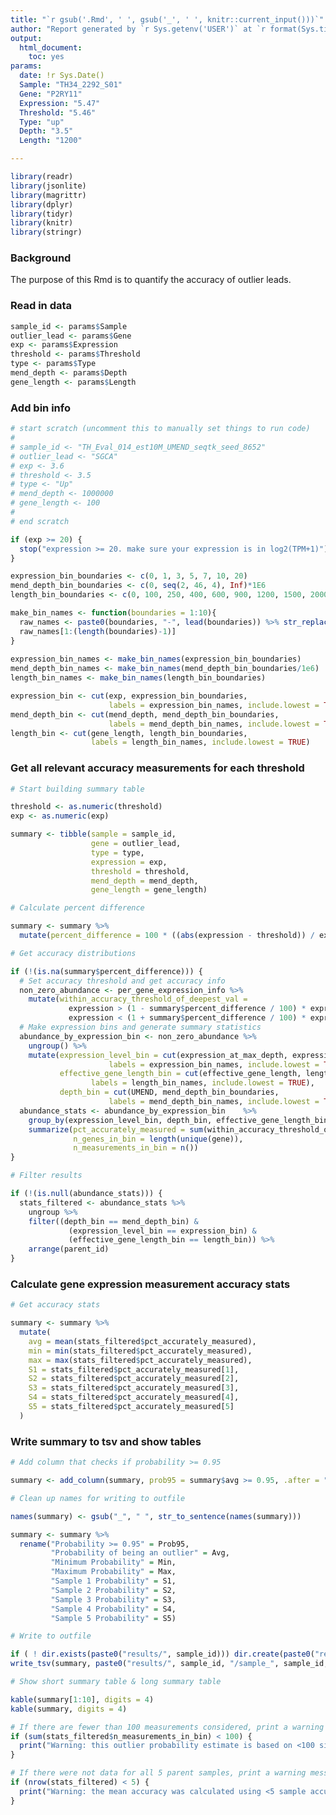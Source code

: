 ```yaml
---
title: "`r gsub('.Rmd', ' ', gsub('_', ' ', knitr::current_input()))`"
author: "Report generated by `r Sys.getenv('USER')` at `r format(Sys.time(), '%Y-%m-%d %H:%M:%S')`"
output:
  html_document:
    toc: yes
params:
  date: !r Sys.Date()
  Sample: "TH34_2292_S01"
  Gene: "P2RY11"
  Expression: "5.47"
  Threshold: "5.46"
  Type: "up"
  Depth: "3.5"
  Length: "1200"

---
```



```r

library(readr)
library(jsonlite)
library(magrittr)
library(dplyr)
library(tidyr)
library(knitr)
library(stringr)

```

### Background

The purpose of this Rmd is to quantify the accuracy of outlier leads.

### Read in data

```r

sample_id <- params$Sample
outlier_lead <- params$Gene
exp <- params$Expression
threshold <- params$Threshold
type <- params$Type
mend_depth <- params$Depth
gene_length <- params$Length

```

### Add bin info

```r

# start scratch (uncomment this to manually set things to run code)
# 
# sample_id <- "TH_Eval_014_est10M_UMEND_seqtk_seed_8652"
# outlier_lead <- "SGCA"
# exp <- 3.6
# threshold <- 3.5
# type <- "Up"
# mend_depth <- 1000000
# gene_length <- 100
#
# end scratch

if (exp >= 20) {
  stop("expression >= 20. make sure your expression is in log2(TPM+1)")
}

expression_bin_boundaries <- c(0, 1, 3, 5, 7, 10, 20)
mend_depth_bin_boundaries <- c(0, seq(2, 46, 4), Inf)*1E6
length_bin_boundaries <- c(0, 100, 250, 400, 600, 900, 1200, 1500, 2000, 3000, 4000, Inf)

make_bin_names <- function(boundaries = 1:10){
  raw_names <- paste0(boundaries, "-", lead(boundaries)) %>% str_replace("-Inf", "+")
  raw_names[1:(length(boundaries)-1)]
}
  
expression_bin_names <- make_bin_names(expression_bin_boundaries)
mend_depth_bin_names <- make_bin_names(mend_depth_bin_boundaries/1e6)
length_bin_names <- make_bin_names(length_bin_boundaries)

expression_bin <- cut(exp, expression_bin_boundaries,
                      labels = expression_bin_names, include.lowest = TRUE)
mend_depth_bin <- cut(mend_depth, mend_depth_bin_boundaries,
                      labels = mend_depth_bin_names, include.lowest = TRUE)
length_bin <- cut(gene_length, length_bin_boundaries,
                  labels = length_bin_names, include.lowest = TRUE)

```

### Get all relevant accuracy measurements for each threshold

```r

# Start building summary table

threshold <- as.numeric(threshold)
exp <- as.numeric(exp)

summary <- tibble(sample = sample_id,
                  gene = outlier_lead,
                  type = type,
                  expression = exp,
                  threshold = threshold,
                  mend_depth = mend_depth,
                  gene_length = gene_length)

# Calculate percent difference

summary <- summary %>%
  mutate(percent_difference = 100 * ((abs(expression - threshold)) / expression))

# Get accuracy distributions

if (!(is.na(summary$percent_difference))) {
  # Set accuracy threshold and get accuracy info
  non_zero_abundance <- per_gene_expression_info %>%
    mutate(within_accuracy_threshold_of_deepest_val =
             expression > (1 - summary$percent_difference / 100) * expression_at_max_depth &
             expression < (1 + summary$percent_difference / 100) * expression_at_max_depth)
  # Make expression bins and generate summary statistics
  abundance_by_expression_bin <- non_zero_abundance %>% 
    ungroup() %>% 
    mutate(expression_level_bin = cut(expression_at_max_depth, expression_bin_boundaries,
                      labels = expression_bin_names, include.lowest = TRUE),
           effective_gene_length_bin = cut(effective_gene_length, length_bin_boundaries,
                  labels = length_bin_names, include.lowest = TRUE),
           depth_bin = cut(UMEND, mend_depth_bin_boundaries,
                      labels = mend_depth_bin_names, include.lowest = TRUE))
  abundance_stats <- abundance_by_expression_bin	%>% 
    group_by(expression_level_bin, depth_bin, effective_gene_length_bin, parent_id) %>%
    summarize(pct_accurately_measured = sum(within_accuracy_threshold_of_deepest_val) / n(),
              n_genes_in_bin = length(unique(gene)),
              n_measurements_in_bin = n())
}

# Filter results

if (!(is.null(abundance_stats))) {
  stats_filtered <- abundance_stats %>%
    ungroup %>%
    filter((depth_bin == mend_depth_bin) & 
             (expression_level_bin == expression_bin) & 
             (effective_gene_length_bin == length_bin)) %>%
    arrange(parent_id)
}

```

### Calculate gene expression measurement accuracy stats

```r

# Get accuracy stats

summary <- summary %>%
  mutate(
    avg = mean(stats_filtered$pct_accurately_measured),
    min = min(stats_filtered$pct_accurately_measured),
    max = max(stats_filtered$pct_accurately_measured),
    S1 = stats_filtered$pct_accurately_measured[1],
    S2 = stats_filtered$pct_accurately_measured[2],
    S3 = stats_filtered$pct_accurately_measured[3],
    S4 = stats_filtered$pct_accurately_measured[4],
    S5 = stats_filtered$pct_accurately_measured[5]
  )

```

### Write summary to tsv and show tables

```r

# Add column that checks if probability >= 0.95

summary <- add_column(summary, prob95 = summary$avg >= 0.95, .after = "percent_difference")

# Clean up names for writing to outfile

names(summary) <- gsub("_", " ", str_to_sentence(names(summary)))

summary <- summary %>%
  rename("Probability >= 0.95" = Prob95,
         "Probability of being an outlier" = Avg,
         "Minimum Probability" = Min,
         "Maximum Probability" = Max,
         "Sample 1 Probability" = S1,
         "Sample 2 Probability" = S2,
         "Sample 3 Probability" = S3,
         "Sample 4 Probability" = S4,
         "Sample 5 Probability" = S5)

# Write to outfile

if ( ! dir.exists(paste0("results/", sample_id))) dir.create(paste0("results/", sample_id))
write_tsv(summary, paste0("results/", sample_id, "/sample_", sample_id, "__gene_", outlier_lead, "__summary.tsv"))

# Show short summary table & long summary table

kable(summary[1:10], digits = 4)
kable(summary, digits = 4)

# If there are fewer than 100 measurements considered, print a warning message
if (sum(stats_filtered$n_measurements_in_bin) < 100) {
  print("Warning: this outlier probability estimate is based on <100 similar measurements")
}

# If there were not data for all 5 parent samples, print a warning message
if (nrow(stats_filtered) < 5) {
  print("Warning: the mean accuracy was calculated using <5 sample accuracies")
}

```